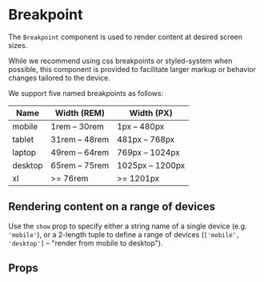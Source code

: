 
<Meta component={Breakpoint} title="Content/Breakpoint" />

# Breakpoint

The `Breakpoint` component is used to render content at desired screen sizes.

While we recommend using css breakpoints or styled-system when possible, this component is provided to facilitate larger markup or behavior changes tailored to the device.

We support five named breakpoints as follows:

| Name    | Width (REM)   | Width (PX)      |
| ------- | ------------- | --------------- |
| mobile  | 1rem – 30rem  | 1px – 480px     |
| tablet  | 31rem – 48rem | 481px – 768px   |
| laptop  | 49rem – 64rem | 769px – 1024px  |
| desktop | 65rem – 75rem | 1025px – 1200px |
| xl      | >= 76rem      | >= 1201px       |

## Rendering content on a range of devices

Use the `show` prop to specify either a string name of a single device (e.g. `'mobile'`), or a 2-length tuple to define a range of devices (`['mobile', 'desktop']` &ndash; "render from mobile to desktop").

<Editor code={storyMobileLaptop} />
<Editor code={storyDesktop} />
<Editor code={storyDesktopXL} />
<Editor code={storyXL} />

## Props

<ArgsTable of={Breakpoint} exclude={excludedProps} />
